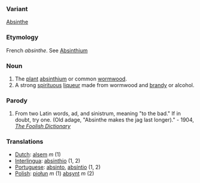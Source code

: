 ===Variant===
[[Absinthe]]
===Etymology===
French ''absinthe''.  See [[Absinthium]]
===Noun===
#The [[plant]] [[absinthium]] or common [[wormwood]].
#A strong [[spirituous]] [[liqueur]] made from wormwood and [[brandy]] or alcohol.
===Parody===
#From two Latin words, ad, and sinistrum, meaning "to the bad."  If in doubt, try one.  (Old adage, "Absinthe makes the jag last longer)." - 1904, ''[[The Foolish Dictionary]]''

===Translations===
*[[Dutch]]: [[alsem]] ''m'' (1)
*[[Interlingua]]: [[absinthio]] (1, 2)
*[[Portuguese]]: [[absinto]], [[absíntio]] (1, 2)
*[[Polish]]: [[piołun]] ''m'' (1) [[absynt]] ''m'' (2)